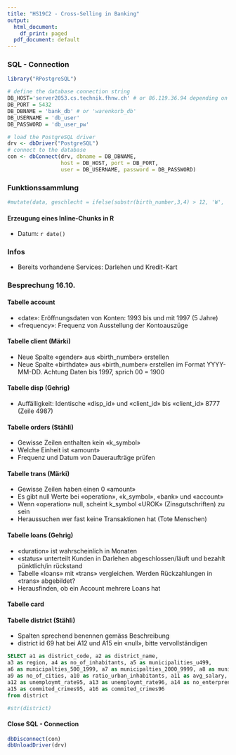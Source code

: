 ```yaml
---
title: "HS19C2 - Cross-Selling in Banking"
output:
  html_document:
    df_print: paged
  pdf_document: default
---
```


### SQL - Connection
```r
library("RPostgreSQL")

# define the database connection string
DB_HOST='server2053.cs.technik.fhnw.ch' # or 86.119.36.94 depending on the network
DB_PORT = 5432
DB_DBNAME = 'bank_db' # or 'warenkorb_db'
DB_USERNAME = 'db_user' 
DB_PASSWORD = 'db_user_pw' 

# load the PostgreSQL driver
drv <- dbDriver("PostgreSQL")
# connect to the database
con <- dbConnect(drv, dbname = DB_DBNAME,
                 host = DB_HOST, port = DB_PORT,
                 user = DB_USERNAME, password = DB_PASSWORD)

```


### Funktionssammlung

```r
#mutate(data, geschlecht = ifelse(substr(birth_number,3,4) > 12, 'W', 'M'))
```

#### Erzeugung eines Inline-Chunks in R
- Datum: `r date()`


### Infos
- Bereits vorhandene Services: Darlehen und Kredit-Kart

### Besprechung 16.10.

#### Tabelle account
- «date»: Eröffnungsdaten von Konten: 1993 bis und mit 1997 (5 Jahre)
- «frequency»: Frequenz von Ausstellung der Kontoauszüge

#### Tabelle client (Märki)
- Neue Spalte «gender» aus «birth_number» erstellen
- Neue Spalte «birthdate» aus «birth_number» erstellen im Format YYYY-MM-DD. Achtung Daten bis 1997, sprich 00 = 1900

#### Tabelle disp (Gehrig)
- Auffälligkeit: Identische «disp_id» und «client_id» bis «client_id» 8777 (Zeile 4987)

#### Tabelle orders (Stähli)
- Gewisse Zeilen enthalten kein «k_symbol»
- Welche Einheit ist «amount»
- Frequenz und Datum von Daueraufträge prüfen 

#### Tabelle trans (Märki)
- Gewisse Zeilen haben einen 0 «amount»
- Es gibt null Werte bei «operation», «k_symbol», «bank» und «account»
- Wenn «operation» null, scheint k_symbol «UROK» (Zinsgutschriften) zu sein
- Heraussuchen wer fast keine Transaktionen hat (Tote Menschen)

#### Tabelle loans (Gehrig)
- «duration» ist wahrscheinlich in Monaten
- «status» unterteilt Kunden in Darlehen abgeschlossen/läuft und bezahlt pünktlich/in rückstand
- Tabelle «loans» mit «trans» vergleichen. Werden Rückzahlungen in «trans» abgebildet?
- Herausfinden, ob ein Account mehrere Loans hat

#### Tabelle card

#### Tabelle district (Stähli)
- Spalten sprechend benennen gemäss Beschreibung
- district id 69 hat bei A12 und A15 ein «null», bitte vervollständigen

```sql
SELECT a1 as district_code, a2 as district_name,
a3 as region, a4 as no_of_inhabitants, a5 as municipalities_u499,
a6 as municipalties_500_1999, a7 as municipalties_2000_9999, a8 as municipalties_o9999,
a9 as no_of_cities, a10 as ratio_urban_inhabitants, a11 as avg_salary,
a12 as unemploymt_rate95, a13 as unemploymt_rate96, a14 as no_enterpreneurs_per_1000,
a15 as commited_crimes95, a16 as commited_crimes96 
from district
```

```r
#str(district)
```

#### Close SQL - Connection
```r
dbDisconnect(con)
dbUnloadDriver(drv)
```

